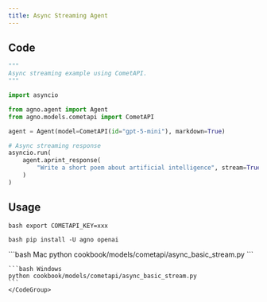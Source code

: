 ```yaml
---
title: Async Streaming Agent
---
```


## Code

```python cookbook/models/cometapi/async_basic_stream.py
"""
Async streaming example using CometAPI.
"""

import asyncio

from agno.agent import Agent
from agno.models.cometapi import CometAPI

agent = Agent(model=CometAPI(id="gpt-5-mini"), markdown=True)

# Async streaming response
asyncio.run(
    agent.aprint_response(
        "Write a short poem about artificial intelligence", stream=True
    )
)

```

## Usage

<Steps>
  <Snippet file="create-venv-step.mdx" />

<Step title="Set your API key">```bash export COMETAPI_KEY=xxx ```</Step>

<Step title="Install libraries">```bash pip install -U agno openai ```</Step>

  <Step title="Run Agent">
    <CodeGroup>
    ```bash Mac
    python cookbook/models/cometapi/async_basic_stream.py
    ```

    ```bash Windows
    python cookbook/models/cometapi/async_basic_stream.py
    ```
    </CodeGroup>

  </Step>
</Steps>
